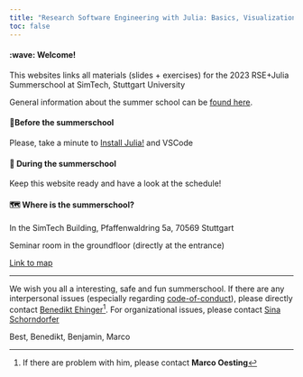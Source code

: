---
title: "Research Software Engineering with Julia: Basics, Visualization, and Statistics"
toc: false
---


#### :wave: Welcome!
This websites links all materials (slides + exercises) for the 2023 RSE+Julia Summerschool at SimTech, Stuttgart University

General information about the summer school can be [found here](https://www.simtech.uni-stuttgart.de/events/simtech-summer-school/SuSch_2/).

#### 🍳Before the summerschool
Please, take a minute to [Install Julia!](installation/julia.qmd) and VSCode

#### 📅 During the summerschool
Keep this website ready and have a look at the schedule!

#### 🗺 Where is the summerschool?
In the SimTech Building, Pfaffenwaldring 5a, 70569 Stuttgart

Seminar room in the groundfloor (directly at the entrance)

[Link to map](https://www.simtech.uni-stuttgart.de/events/simtech-summer-school/SuSch_2/location/)

----

We wish you all a interesting, safe and fun summerschool. If there are any interpersonal issues (especially regarding [code-of-conduct](https://www.uni-stuttgart.de/en/university/profile/diversity/code-of-conduct/)), please directly contact [Benedikt Ehinger](benedikt.ehinger@vis.uni-stuttgart.de)^[If there are problem with him, please contact **Marco Oesting**]. For organizational issues, please contact [Sina Schorndorfer](sina.schorndorfer@imsb.uni-stuttgart.de)

Best, Benedikt, Benjamin, Marco